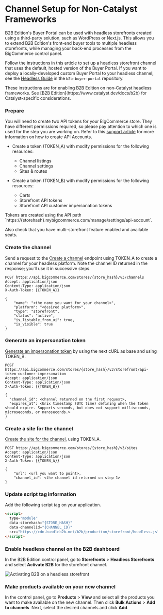 # Channel Setup for Non-Catalyst Frameworks 

B2B Edition's Buyer Portal can be used with headless storefronts created using a third-party solution, such as WordPress or Next.js. This allows you to extend B2B Edition's front-end buyer tools to multiple headless storefronts, while managing your back-end processes from the BigCommerce control panel.

Follow the instructions in this article to set up a headless storefront channel that uses the default, hosted version of the Buyer Portal. If you want to deploy a locally-developed custom Buyer Portal to your headless channel, see the [Headless Guide](https://github.com/bigcommerce/b2b-buyer-portal/blob/main/docs/headless.md) in the `b2b-buyer-portal` repository. 

 <Callout type="info">
  These instructions are for enabling B2B Edition on non-Catalyst headless frameworks. See [B2B Edition](https://www.catalyst.dev/docs/b2b) for Catalyst-specific considerations.
 </Callout>

<Steps>

### Prepare

You will need to create two API tokens for your BigCommerce store. They have different permissions required, so please pay attention to which one is used for the step you are working on. Refer to this [support article](https://support.bigcommerce.com/s/article/Store-API-Accounts) for more information on how to create API Accounts.

* Create a token (TOKEN_A) with modify permissions for the following resources:
  - Channel listings
  - Channel settings
  - Sites & routes

* Create a token (TOKEN_B)  with modify permissions for the following resources:
  - Carts
  - Storefront API tokens
  - Storefront API customer impersonation tokens

 <Callout type="info">
  Tokens are created using the API path `https://{storehash}.mybigcommerce.com/manage/settings/api-account`.
 </Callout>

Also check that you have multi-storefront feature enabled and available seats.

### Create the channel

Send a request to the [Create a channel](/docs/rest-management/channels#create-a-channel) endpoint using TOKEN_A to create a channel for your headless platform. Note the channel ID returned in the response; you'll use it in successive steps.

```http filename="Example request: Create channel" showLineNumbers copy
POST https://api.bigcommerce.com/stores/{store_hash}/v3/channels
Accept: application/json
Content-Type: application/json
X-Auth-Token: {{TOKEN_A}}

{
    "name": "<the name you want for your channel>",
    "platform": "<desired platform>",
    "type": "storefront",
    "status": "active",
    "is_listable_from_ui": true,
    "is_visible": true
}
```

 ### Generate an impersonation token

[Generate an impersonation token](/docs/storefront-auth/tokens/customer-impersonation-token) by using the next cURL as base and using TOKEN_B.

```http filename="Example request: Create an impersonation token" showLineNumbers copy
POST https://api.bigcommerce.com/stores/{store_hash}/v3/storefront/api-token-customer-impersonation
Accept: application/json
Content-Type: application/json
X-Auth-Token: {{TOKEN_B}}

{
  "channel_id": <channel returned on the first request>,
  "expires_at": <Unix timestamp (UTC time) defining when the token should expire. Supports seconds, but does not support milliseconds, microseconds, or nanoseconds.>
}
```

### Create a site for the channel

[Create the site for the channel](/docs/rest-management/sites#create-a-site), using TOKEN_A.

```http filename="Example request: Create an impersonation token" showLineNumbers copy
POST https://api.bigcommerce.com/stores/{store_hash}/v3/sites
Accept: application/json
Content-Type: application/json
X-Auth-Token: {{TOKEN_A}}

{
    "url": <url you want to point>,
    "channel_id": <the channel id returned on step 1>
}
```

### Update script tag information

Add the following script tag on your application. 

```html copy
<script>
  type="module"
  data-storehash="{STORE_HASH}"
  data-channelid="{CHANNEL_ID}"
  src="https://cdn.bundleb2b.net/b2b/production/storefront/headless.js">
</script>
```
### Enable headless channel on the B2B dashboard

In the B2B Edition control panel, go to **Storefronts** > **Headless Storefronts** and select **Activate B2B** for the storefront channel.

![Activating B2B on a headless storefront](https://storage.googleapis.com/bigcommerce-production-dev-center/images/B2B%20Edition/Channel-Setup-for-non-Catalyst-Frameworks/enable-b2b-headless.png)

### Make products available on your new channel

In the control panel, go to **Products** > **View** and select all the products you want to make available on the new channel. Then click **Bulk Actions** > **Add to channels**. Next, select the desired channels and click **Add**.

 </Steps>
